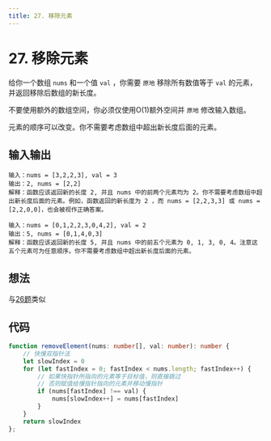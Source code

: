```yaml
---
title: 27. 移除元素
---
```



# 27. 移除元素

<BrowserWindow url='https://leetcode-cn.com/problems/remove-element/'>

  给你一个数组 `nums` 和一个值 `val` ，你需要 `原地` 移除所有数值等于 `val` 的元素，并返回移除后数组的新长度。

  不要使用额外的数组空间，你必须仅使用O(1)额外空间并 `原地` 修改输入数组。

  元素的顺序可以改变。你不需要考虑数组中超出新长度后面的元素。

</BrowserWindow>

## 输入输出

<Tabs groupId="solutions">
  <TabItem value="example1" label="示例1">

    输入：nums = [3,2,2,3], val = 3
    输出：2, nums = [2,2]
    解释：函数应该返回新的长度 2, 并且 nums 中的前两个元素均为 2。你不需要考虑数组中超出新长度后面的元素。例如，函数返回的新长度为 2 ，而 nums = [2,2,3,3] 或 nums = [2,2,0,0]，也会被视作正确答案。

  </TabItem>
  <TabItem value="example2" label="示例2">

    输入：nums = [0,1,2,2,3,0,4,2], val = 2
    输出：5, nums = [0,1,4,0,3]
    解释：函数应该返回新的长度 5, 并且 nums 中的前五个元素为 0, 1, 3, 0, 4。注意这五个元素可为任意顺序。你不需要考虑数组中超出新长度后面的元素。

  </TabItem>
</Tabs>

## 想法

与[26题](remove-duplicates-from-sorted-array)类似

## 代码

<Tabs groupId="solutions">
  <TabItem value="ts" label="TypeScript">

```ts
function removeElement(nums: number[], val: number): number {
    // 快慢双指针法
    let slowIndex = 0
    for (let fastIndex = 0; fastIndex < nums.length; fastIndex++) {
        // 如果快指针所指向的元素等于目标值，则直接跳过
        // 否则赋值给慢指针指向的元素并移动慢指针
        if (nums[fastIndex] !== val) {
            nums[slowIndex++] = nums[fastIndex]
        }
    }
    return slowIndex
};
```

  </TabItem>
</Tabs>